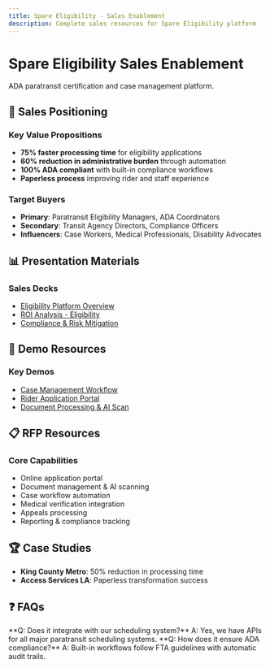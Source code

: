 ```yaml
---
title: Spare Eligibility - Sales Enablement
description: Complete sales resources for Spare Eligibility platform
---
```


# Spare Eligibility Sales Enablement

ADA paratransit certification and case management platform.

## 🎯 Sales Positioning

### Key Value Propositions
- **75% faster processing time** for eligibility applications
- **60% reduction in administrative burden** through automation
- **100% ADA compliant** with built-in compliance workflows
- **Paperless process** improving rider and staff experience

### Target Buyers
- **Primary**: Paratransit Eligibility Managers, ADA Coordinators
- **Secondary**: Transit Agency Directors, Compliance Officers
- **Influencers**: Case Workers, Medical Professionals, Disability Advocates

## 📊 Presentation Materials

### Sales Decks
- [Eligibility Platform Overview](https://docs.google.com/presentation/d/xxx)
- [ROI Analysis - Eligibility](https://docs.google.com/presentation/d/xxx)
- [Compliance & Risk Mitigation](https://docs.google.com/presentation/d/xxx)

## 🎥 Demo Resources

### Key Demos
- [Case Management Workflow](https://supademo.com/demo/xxx)
- [Rider Application Portal](https://supademo.com/demo/xxx)
- [Document Processing & AI Scan](https://supademo.com/demo/xxx)

## 📋 RFP Resources

### Core Capabilities
- Online application portal
- Document management & AI scanning
- Case workflow automation
- Medical verification integration
- Appeals processing
- Reporting & compliance tracking

## 🏆 Case Studies

- **King County Metro**: 50% reduction in processing time
- **Access Services LA**: Paperless transformation success

## ❓ FAQs

<AccordionGroup>
  <Accordion title="Integration Questions">
    **Q: Does it integrate with our scheduling system?**
    A: Yes, we have APIs for all major paratransit scheduling systems.
  </Accordion>
  <Accordion title="Compliance">
    **Q: How does it ensure ADA compliance?**
    A: Built-in workflows follow FTA guidelines with automatic audit trails.
  </Accordion>
</AccordionGroup>